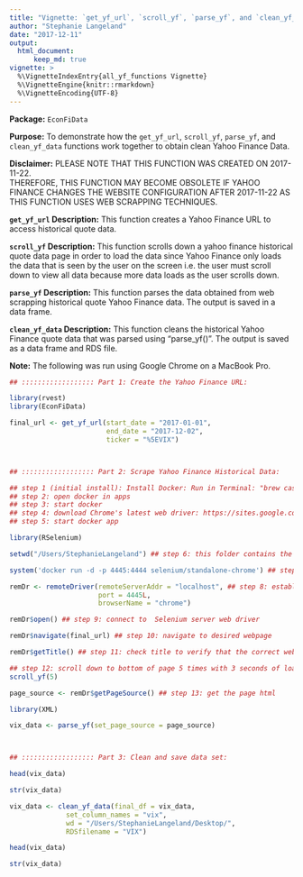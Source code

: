 ```yaml
---
title: "Vignette: `get_yf_url`, `scroll_yf`, `parse_yf`, and `clean_yf_data` Functions"
author: "Stephanie Langeland"
date: "2017-12-11"
output: 
  html_document:
      keep_md: true
vignette: >
  %\VignetteIndexEntry{all_yf_functions Vignette}
  %\VignetteEngine{knitr::rmarkdown}
  %\VignetteEncoding{UTF-8}
---
```


__Package:__ `EconFiData`

__Purpose:__ To demonstrate how the `get_yf_url`, `scroll_yf`, `parse_yf`, and
`clean_yf_data` functions work together to obtain clean Yahoo Finance Data.

__Disclaimer:__ PLEASE NOTE THAT THIS FUNCTION WAS CREATED ON 2017-11-22.  
THEREFORE, THIS FUNCTION MAY BECOME OBSOLETE IF YAHOO FINANCE CHANGES THE 
WEBSITE CONFIGURATION AFTER  2017-11-22 AS THIS FUNCTION USES WEB SCRAPPING 
TECHNIQUES.

__`get_yf_url` Description:__  This function creates a Yahoo Finance URL to access 
historical quote data.

__`scroll_yf` Description:__  This function scrolls down a yahoo finance 
historical quote data page in order to load the data since Yahoo Finance 
only loads the data that is seen by the user on the screen i.e. the user 
must scroll down to view all data because more data loads as the user 
scrolls down.  

__`parse_yf` Description:__  This function parses the data obtained from web 
scrapping historical quote Yahoo Finance data.  The output is saved in a data 
frame. 

__`clean_yf_data` Description:__  This function cleans the historical Yahoo 
Finance quote data that was parsed using "parse_yf()".  The output is saved 
as a data frame and RDS file.

__Note:__ The following was run using Google Chrome on a MacBook Pro.

```r
## :::::::::::::::::: Part 1: Create the Yahoo Finance URL:

library(rvest)
library(EconFiData)

final_url <- get_yf_url(start_date = "2017-01-01",
                        end_date = "2017-12-02",
                        ticker = "%5EVIX")



## :::::::::::::::::: Part 2: Scrape Yahoo Finance Historical Data:

## step 1 (initial install): Install Docker: Run in Terminal: "brew cask install docker"
## step 2: open docker in apps
## step 3: start docker
## step 4: download Chrome's latest web driver: https://sites.google.com/a/chromium.org/chromedriver/downloads
## step 5: start docker app

library(RSelenium) 

setwd("/Users/StephanieLangeland") ## step 6: this folder contains the chrone web driver

system('docker run -d -p 4445:4444 selenium/standalone-chrome') ## step 7

remDr <- remoteDriver(remoteServerAddr = "localhost", ## step 8: establish server connection
                      port = 4445L, 
                      browserName = "chrome")

remDr$open() ## step 9: connect to  Selenium server web driver

remDr$navigate(final_url) ## step 10: navigate to desired webpage

remDr$getTitle() ## step 11: check title to verify that the correct webpage loaded

## step 12: scroll down to bottom of page 5 times with 3 seconds of loading time:
scroll_yf(5)

page_source <- remDr$getPageSource() ## step 13: get the page html

library(XML)

vix_data <- parse_yf(set_page_source = page_source)



## :::::::::::::::::: Part 3: Clean and save data set:

head(vix_data) 

str(vix_data)

vix_data <- clean_yf_data(final_df = vix_data,
              set_column_names = "vix",
              wd = "/Users/StephanieLangeland/Desktop/",
              RDSfilename = "VIX")

head(vix_data)

str(vix_data)

```

